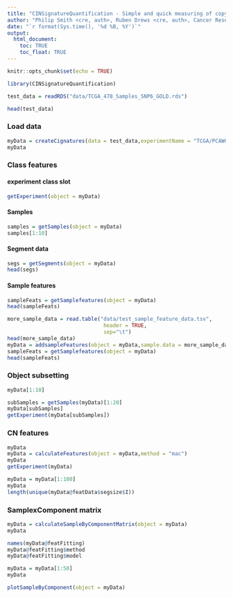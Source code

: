```yaml
---
title: "CINSignatureQuantification - Simple and quick measuring of copy number signatures in cancers"
author: "Philip Smith <cre, auth>, Ruben Drews <cre, auth>, Cancer Research UK <cph, fnd>"
date: "`r format(Sys.time(), '%d %B, %Y')`"
output: 
  html_document:
    toc: TRUE
    toc_float: TRUE
---
```


```r
knitr::opts_chunk$set(echo = TRUE)
```

```r
library(CINSignatureQuantification)
```

```r
test_data = readRDS("data/TCGA_478_Samples_SNP6_GOLD.rds")

head(test_data)
```

### Load data

```r
myData = createCignatures(data = test_data,experimentName = "TCGA/PCAWG overlap with dCIN")
myData
```

### Class features

#### experiment class slot

```r
getExperiment(object = myData)
```

#### Samples

```r
samples = getSamples(object = myData)
samples[1:10]
```

#### Segment data

```r
segs = getSegments(object = myData)
head(segs)
```
#### Sample features

```r
sampleFeats = getSamplefeatures(object = myData)
head(sampleFeats)
```

```r
more_sample_data = read.table("data/test_sample_feature_data.tsv",
                               header = TRUE,
                               sep="\t")
head(more_sample_data)
myData = addsampleFeatures(object = myData,sample.data = more_sample_data,id.col = "sample")
sampleFeats = getSamplefeatures(object = myData)
head(sampleFeats)
```
### Object subsetting

```r
myData[1:10]
```

```r
subSamples = getSamples(myData)[1:20]
myData[subSamples]
getExperiment(myData[subSamples])
```

### CN features

```r
myData
myData = calculateFeatures(object = myData,method = "mac")
myData
getExperiment(myData)
```

```r
myData = myData[1:100]
myData
length(unique(myData@featData$segsize$I))
```

### SamplexComponent matrix
```r
myData = calculateSampleByComponentMatrix(object = myData)
myData
```

```r
names(myData@featFitting)
myData@featFitting$method
myData@featFitting$model
```

```r
myData = myData[1:50]
myData
```

```r
plotSampleByComponent(object = myData)
```
